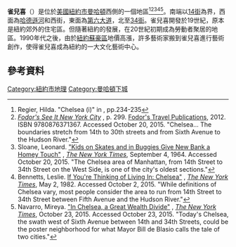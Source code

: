{{noteTA
|G1=USState
|1=zh:切爾西; zh-hans:切尔西; zh-hant:雀兒喜;
}}
{{Infobox settlement
| name                    = 雀兒喜<br />Chelsea
| native_name             = 
| native_name_lang        = <!-- ISO 639-2 code e.g. "fr" for French. If more than one, use {{lang}} instead -->
| settlement_type         = 曼哈頓鄰近地區
| image_skyline           = File:Chelsea1217.JPG
| imagesize               = 
| image_alt               = A Chelsea streetscape
| image_caption           = 雀兒喜的街道景觀
| image_flag              = 
| flag_alt                = 
| image_seal              = 
| seal_alt                = 
| image_shield            = 
| shield_alt              = 
| nickname                =
| motto                   = 
| image_map               = 
| map_alt                 = 
| map_caption             = 
| pushpin_map             = New York City
| pushpin_label_position  = 
| pushpin_map_alt         = Location in New York City, in New York, and in the United States
| pushpin_map_caption     = 紐約市地圖上的雀兒喜
| coordinates             = {{coord|40|44|43|N|74|0|8|W|type:city_region:US-NY|display=inline}}
| coor_pinpoint           = 
| coordinates_footnotes   = 
| subdivision_type        = [[世界政區索引|國家]]
| subdivision_name        = {{flag|United States}}
| subdivision_type1       = [[美國州份|州份]]
| subdivision_name1       = {{flag|New York}}
| subdivision_type2       = [[城市|城市]]
| subdivision_name2       = {{flag|New York City}}
| subdivision_type3       = [[行政區_(紐約市)|行政區]]
| subdivision_name3       = [[曼哈頓|曼哈頓]]
| established_title       = 
| established_date        = 
| founder                 = 
| seat_type               = 
| seat                    = 
| government_footnotes    = 
| leader_party            = 
| leader_title            = 
| leader_name             = 
| unit_pref               = US<!-- or UK -->
<!-- ALL fields with measurements have automatic unit conversion -->
<!-- for references: use <ref> tags -->
| area_footnotes          =  
| area_urban_footnotes    = <!-- <ref> </ref> -->
| area_rural_footnotes    = <!-- <ref> </ref> -->
| area_metro_footnotes    = <!-- <ref> </ref> -->
| area_magnitude          = <!-- use only to set a special wikilink -->
| area_note               = 
| area_water_percent      = 0
| area_rank               = 
| area_blank1_title       = 
| area_blank2_title       = 
<!-- square miles -->
| area_total_sq_mi        =  0.774
| area_land_sq_mi         = 0.774
| area_water_sq_mi        = 0
| area_urban_sq_mi        = 
| area_rural_sq_mi        = 
| area_metro_sq_mi        = 
| area_blank1_sq_mi       = 
| area_blank2_sq_mi       = 
<!-- acres -->
| area_total_acre         = 
| area_land_acre          = 
| area_water_acre         = 
| area_urban_acre         = 
| area_rural_acre         = 
| area_metro_acre         = 
| area_blank1_acre        = 
| area_blank2_acre        = 
| length_mi               = 
| width_mi                = 
| dimensions_footnotes    = 
| elevation_footnotes     = 
| elevation_ft            = 
| population_footnotes    = 
| population_total        = 38242
| population_as_of        = 
| population_density_sq_mi= auto
| population_demonym      =  
| population_note         = 2010年的數字

<!-- demographics (section 1) -->
| demographics_type1      = 
| demographics1_footnotes = 
| demographics1_title1    = 
| demographics1_info1     = 
| demographics1_title2    = 
| demographics1_info2     =
| demographics1_title3    = 
| demographics1_info3     =
| demographics1_title4    = 
| demographics1_info4     =
| demographics1_title5    =
| demographics1_info5     =

<!-- postal codes, area code, time zone --->
| postal_code_type        = ZIP code
| postal_code             = 10001, 10011
| postal2_code_type       =
| postal2_code            =
| area_code               = 212, 917, 646
| timezone1               = 
| utc_offset1             = 
| timezone1_DST           = 
| utc_offset1_DST         = 
| iso_code                = 
| website                 = <!-- {{URL|example.com}} -->
| footnotes               = 
{{Infobox NRHP
| embed=yes
| name = 雀兒喜歷史區
| nrhp_type = hd   | nocat = yes
| image = Cushman Row West 20th.jpg
| image_size = 250px
| caption = The Cushman Row，第20街西406-418號，始於1840年
| location= 粗略：<br />第19街西–第23街西<br />第八–第十大道
| coordinates = {{coord|40|44|43|N|74|0|8|W|region:US-NY_type:city|display=title}}
| locmapin = 
| area =
| built =1830年
| architect= 多位
| architecture= 希臘復古式、意大利風格、喬治亞
| added = 1977年12月6日（最初）<br />1982年12月16日（增加）
| governing_body =
| refnum=77000954（最初）<br />82001190（增加）
| designated_other2_name = NYC Historic District
| designated_other2_date = 1970年9月15日<br />1981年2月3日（伸長）
| designated_other2_abbr = NYCL
| designated_other2_link = New York City Landmarks Preservation Commission
| designated_other2_number =
| designated_other2_color = #ffe978
}}
}}
'''雀兒喜'''（{{lang-en|Chelsea}}）是位於[[美國|美國]][[紐約市|紐約市]][[曼哈頓|曼哈頓]]西側的一個地區<ref name=encnyc>Regier, Hilda. "Chelsea (i)" in {{cite enc-nyc2}}, pp.234-235</ref><ref>[https://books.google.com/books?id=y5qUDg2ck7AC&pg=PA299 ''Fodor's See It New York City''] {{Wayback|url=https://books.google.com/books?id=y5qUDg2ck7AC&pg=PA299 |date=20160527152411 }}, p. 299. [[Fodor's|Fodor's Travel Publications]], 2012. ISBN 9780876371367. Accessed October 20, 2015. "Chelsea... The boundaries stretch from 14th to 30th streets and from Sixth Avenue to the Hudson River."</ref><ref name=sloane>Sloane, Leonard. [http://www.nytimes.com/1964/09/04/kids-on-skates-and-in-buggies-give-new-bank-a-homey-touch.html "Kids on Skates and in Buggies Give New Bank a Homey Touch"] {{Wayback|url=http://www.nytimes.com/1964/09/04/kids-on-skates-and-in-buggies-give-new-bank-a-homey-touch.html |date=20170909052941 }}, ''[[The_New_York_Times|The New York Times]]'', September 4, 1964. Accessed October 20, 2015. "The Chelsea area of Manhattan, from 14th Street to 34th Street on the West Side, is one of the city's oldest sections."</ref><ref name=bennetts>Bennetts, Leslie. [http://www.nytimes.com/1982/05/02/realestate/if-you-re-thinking-of-living-in-chelsea.html If You're Thinking of Living In: Chelsea"] {{Wayback|url=http://www.nytimes.com/1982/05/02/realestate/if-you-re-thinking-of-living-in-chelsea.html |date=20200324074011 }}, ''[[The_New_York_Times|The New York Times]]'', May 2, 1982. Accessed October 2, 2015. "While definitions of Chelsea vary, most people consider the area to run from 14th Street to 34th Street between Fifth Avenue and the Hudson River."</ref><ref name=NYT2015>Navarro, Mireya. [http://www.nytimes.com/2015/10/25/nyregion/in-chelsea-a-great-wealth-divide.html "In Chelsea, a Great Wealth Divide"] {{Wayback|url=http://www.nytimes.com/2015/10/25/nyregion/in-chelsea-a-great-wealth-divide.html |date=20210525072544 }}, ''[[The_New_York_Times|The New York Times]]'', October 23, 2015. Accessed October 23, 2015. "Today's Chelsea, the swath west of Sixth Avenue between 14th and 34th Streets, could be the poster neighborhood for what Mayor Bill de Blasio calls the tale of two cities."</ref>。南端以[[14街|14街]]為界，西面為[[哈德遜河|哈德遜河]]和西街，東面為[[第六大道|第六大道]]，北至[[34街|34街]]。雀兒喜開發於19世紀，原本是紐約郊外的住宅區。但隨著紐約的發展，在20世紀初期成為勞動者聚居的地區。1990年代之後，由於[[紐約蘇豪區|紐約蘇豪區]]地價高漲，許多藝術家搬到雀兒喜進行藝術創作，使得雀兒喜成為紐約的一大文化藝術中心。
==參考資料==
{{reflist}}
{{commons category|Chelsea, Manhattan}}
[[Category:紐約市地理|Category:紐約市地理]]
[[Category:曼哈頓下城|Category:曼哈頓下城]]